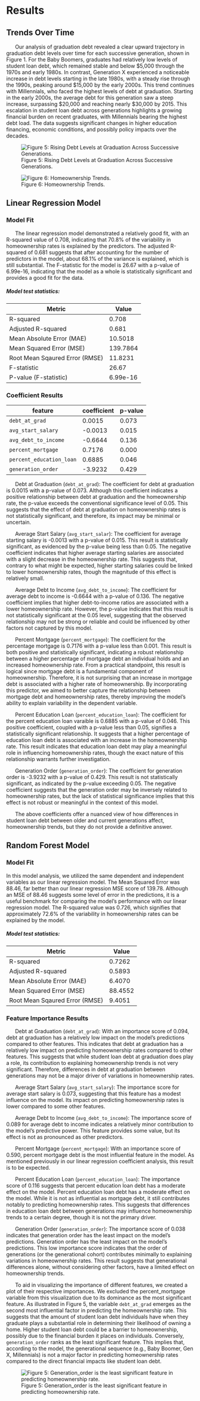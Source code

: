 # Results

## Trends Over Time

&nbsp;&nbsp;&nbsp;&nbsp;&nbsp;&nbsp;Our analysis of graduation debt revealed a clear upward trajectory in graduation debt levels over time for each successive generation, shown in Figure 1. For the Baby Boomers, graduates had relatively low levels of student loan debt, which remained stable and below $5,000 through the 1970s and early 1980s. In contrast, Generation X experienced a noticeable increase in debt levels starting in the late 1980s, with a steady rise through the 1990s, peaking around $15,000 by the early 2000s. This trend continues with Millennials, who faced the highest levels of debt at graduation. Starting in the early 2000s, the average debt for this generation saw a steep increase, surpassing $20,000 and reaching nearly $30,000 by 2015. This escalation in student loan debt across generations highlights a growing financial burden on recent graduates, with Millennials bearing the highest debt load. The data suggests significant changes in higher education financing, economic conditions, and possibly policy impacts over the decades.

![Figure 5: Rising Debt Levels at Graduation Across Successive Generations.](images/debt_over_time.png)


![Figure 6: Homeownership Trends.](images/homeownership_over_time.png)

## Linear Regression Model

### Model Fit

&nbsp;&nbsp;&nbsp;&nbsp;&nbsp;&nbsp;The linear regression model demonstrated a relatively good fit, with an R-squared value of 0.708, indicating that 70.8% of the variability in homeownership rates is explained by the predictors. The adjusted R-squared of 0.681 suggests that after accounting for the number of predictors in the model, about 68.1% of the variance is explained, which is still substantial. The F-statistic for the model is 26.67 with a p-value of 6.99e-16, indicating that the model as a whole is statistically significant and provides a good fit for the data.

##### Model test statistics:

| Metric                                | Value                 |
|---------------------------------------|-----------------------|
| R-squared             | 0.708     |
| Adjusted R-squared              |  0.681    |
| Mean Absolute Error (MAE)       | 10.5018    |
| Mean Squared Error (MSE) |  139.7864   |
| Root Mean Sqaured Error (RMSE)              | 11.8231    |
| F-statistic                             | 26.67    |
| P-value (F-statistic)                            | 6.99e-16    |

### Coefficient Results
| feature             | coefficient  | p-value
|---------------------|----------------------------|-------------|
| `debt_at_grad`         | 0.0015                 |    0.073 |
| `avg_start_salary ` | -0.0013                   | 0.015 |
| `avg_debt_to_income`     | -0.6644                   |      0.136   |
| `percent_mortgage`        | 0.7176                  |  0.000 |
| `percent_education_loan`      | 0.6885                   |  0.046 |
| `generation_order`    | -3.9232                 |   0.429 |


&nbsp;&nbsp;&nbsp;&nbsp;&nbsp;&nbsp;Debt at Graduation (`debt_at_grad`): The coefficient for debt at graduation is 0.0015 with a p-value of 0.073. Although this coefficient indicates a positive relationship between debt at graduation and the homeownership rate, the p-value exceeds the conventional significance level of 0.05. This suggests that the effect of debt at graduation on homeownership rates is not statistically significant, and therefore, its impact may be minimal or uncertain.

&nbsp;&nbsp;&nbsp;&nbsp;&nbsp;&nbsp;Average Start Salary (`avg_start_salar`): The coefficient for average starting salary is -0.0013 with a p-value of 0.015. This result is statistically significant, as evidenced by the p-value being less than 0.05. The negative coefficient indicates that higher average starting salaries are associated with a slight decrease in the homeownership rate. This suggests that, contrary to what might be expected, higher starting salaries could be linked to lower homeownership rates, though the magnitude of this effect is relatively small.

&nbsp;&nbsp;&nbsp;&nbsp;&nbsp;&nbsp;Average Debt to Income (`avg_debt_to_income`): The coefficient for average debt to income is -0.6644 with a p-value of 0.136. The negative coefficient implies that higher debt-to-income ratios are associated with a lower homeownership rate. However, the p-value indicates that this result is not statistically significant at the 0.05 level, suggesting that the observed relationship may not be strong or reliable and could be influenced by other factors not captured by this model.

&nbsp;&nbsp;&nbsp;&nbsp;&nbsp;&nbsp;Percent Mortgage (`percent_mortgage`): The coefficient for the percentage mortgage is 0.7176 with a p-value less than 0.001. This result is both positive and statistically significant, indicating a robust relationship between a higher percentage of mortgage debt an individual holds and an increased homeownership rate. From a practical standpoint, this result is logical since mortgage debt is a fundamental component of homeownership. Therefore, it is not surprising that an increase in mortgage debt is associated with a higher rate of homeownership. By incorporating this predictor, we aimed to better capture the relationship between mortgage debt and homeownership rates, thereby improving the model's ability to explain variability in the dependent variable.

&nbsp;&nbsp;&nbsp;&nbsp;&nbsp;&nbsp;Percent Education Loan (`percent_education_loan`): The coefficient for the percent education loan varaible is 0.6885 with a p-value of 0.046. This positive coefficient, coupled with a p-value less than 0.05, signifies a statistically significant relationship. It suggests that a higher percentage of education loan debt is associated with an increase in the homeownership rate. This result indicates that education loan debt may play a meaningful role in influencing homeownership rates, though the exact nature of this relationship warrants further investigation.

&nbsp;&nbsp;&nbsp;&nbsp;&nbsp;&nbsp;Generation Order (`generation_order`): The coefficient for generation order is -3.9232 with a p-value of 0.429. This result is not statistically significant, as indicated by the p-value exceeding 0.05. The negative coefficient suggests that the generation order may be inversely related to homeownership rates, but the lack of statistical significance implies that this effect is not robust or meaningful in the context of this model.

&nbsp;&nbsp;&nbsp;&nbsp;&nbsp;&nbsp;The above coefficients offer a nuanced view of how differences in student loan debt between older and current generations affect, homeownership trends, but they do not provide a definitive answer. 





## Random Forest Model

### Model Fit

In this model analysis, we utilized the same dependent and independent variables as our linear regression model. The Mean Squared Error was 88.46, far better than our linear regression MSE score of 139.78. Although an MSE of 88.46 suggests some level of error in the predictions, it is a useful benchmark for comparing the model’s performance with our linear regression model. The R-squared value was 0.726, which signifies that approximately 72.6% of the variability in homeownership rates can be explained by the model. 


##### Model test statistics:

| Metric                                | Value                 |
|---------------------------------------|-----------------------|
| R-squared             | 0.7262     |
| Adjusted R-squared              |  0.5893    |
| Mean Absolute Error (MAE)       | 6.4070    |
| Mean Squared Error (MSE) |  88.4552   |
| Root Mean Sqaured Error (RMSE)              | 9.4051    |




### Feature Importance Results

&nbsp;&nbsp;&nbsp;&nbsp;&nbsp;&nbsp;Debt at Graduation (`debt_at_grad`): With an importance score of 0.094, debt at graduation has a relatively low impact on the model's predictions compared to other features. This indicates that debt at graduation has a relatively low impact on predicting homeownership rates compared to other features. This suggests that while student loan debt at graduation does play a role, its contribution to explaining homeownership trends is not very significant. Therefore, differences in debt at graduation between generations may not be a major driver of variations in homeownership rates.

&nbsp;&nbsp;&nbsp;&nbsp;&nbsp;&nbsp;Average Start Salary (`avg_start_salary`): The importance score for average start salary is 0.073, suggesting that this feature has a modest influence on the model. Its impact on predicting homeownership rates is lower compared to some other features.

&nbsp;&nbsp;&nbsp;&nbsp;&nbsp;&nbsp;Average Debt to Income (`avg_debt_to_income`): The importance score of 0.089 for average debt to income indicates a relatively minor contribution to the model’s predictive power. This feature provides some value, but its effect is not as pronounced as other predictors.

&nbsp;&nbsp;&nbsp;&nbsp;&nbsp;&nbsp;Percent Mortgage (`percent_mortgage`): With an importance score of 0.590, percent mortgage debt is the most influential feature in the model. As mentioned previously in our linear regression coefficient analysis, this result is to be expected.

&nbsp;&nbsp;&nbsp;&nbsp;&nbsp;&nbsp;Percent Education Loan (`percent_education_loan`): The importance score of 0.116 suggests that percent education loan debt has a moderate effect on the model. Percent education loan debt has a moderate effect on the model. While it is not as influential as mortgage debt, it still contributes notably to predicting homeownership rates. This suggests that differences in education loan debt between generations may influence homeownership trends to a certain degree, though it is not the primary driver.

&nbsp;&nbsp;&nbsp;&nbsp;&nbsp;&nbsp;Generation Order (`generation_order`): The importance score of 0.038 indicates that generation order has the least impact on the model’s predictions. Generation order has the least impact on the model’s predictions. This low importance score indicates that the order of generations (or the generational cohort) contributes minimally to explaining variations in homeownership rates. This result suggests that generational differences alone, without considering other factors, have a limited effect on homeownership trends.

&nbsp;&nbsp;&nbsp;&nbsp;&nbsp;&nbsp;To aid in visualizing the importance of different features, we created a plot of their respective importances. We excluded the percent_mortgage variable from this visualization due to its dominance as the most significant feature. As illustrated in Figure 5, the variable `debt_at_grad` emerges as the second most influential factor in predicting the homeownership rate. This suggests that the amount of student loan debt individuals have when they graduate plays a substantial role in determining their likelihood of owning a home. Higher student loan debt could be a barrier to homeownership, possibly due to the financial burden it places on individuals. Conversely, `generation_order` ranks as the least significant feature. This implies that, according to the model, the generational sequence (e.g., Baby Boomer, Gen X, Millennials) is not a major factor in predicting homeownership rates compared to the direct financial impacts like student loan debt. 

![Figure 5: Generation_order is the least significant feature in predicting homeownership rate.](images/features.png)